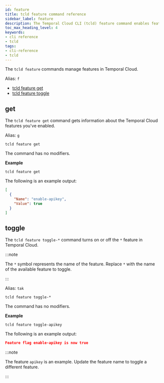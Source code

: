 ```yaml
---
id: feature
title: tcld feature command reference
sidebar_label: feature
description: The Temporal Cloud CLI (tcld) feature command enables features in a user to Temporal Cloud.
toc_max_heading_level: 4
keywords:
- cli reference
- tcld
tags:
- cli-reference
- tcld
---
```



The `tcld feature` commands manage features in Temporal Cloud.

Alias: `f`

- [tcld feature get](#get)
- [tcld feature toggle](#toggle)

## get

The `tcld feature get` command gets information about the Temporal Cloud features you've enabled.

Alias: `g`

`tcld feature get`

The command has no modifiers.

**Example**

`tcld feature get`

The following is an example output:

```json
[
  {
    "Name": "enable-apikey",
    "Value": true
  }
]
```

## toggle

The `tcld feature toggle-*` command turns on or off the `*` feature in Temporal Cloud.

:::note

The `*` symbol represents the name of the feature.
Replace `*` with the name of the available feature to toggle.

:::

Alias: `tak`

`tcld feature toggle-*`

The command has no modifiers.

**Example**

`tcld feature toggle-apikey`

The following is an example output:

```json
Feature flag enable-apikey is now true
```

:::note

The feature `apikey` is an example.
Update the feature name to toggle a different feature.

:::

